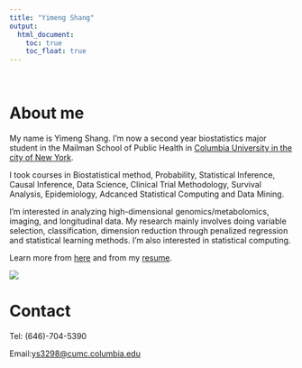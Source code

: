 ```yaml
---
title: "Yimeng Shang"
output: 
  html_document:
    toc: true
    toc_float: true
---
```


<br/>

# About me
My name is Yimeng Shang. I'm now a second year biostatistics major student in the Mailman School of Public Health in [Columbia University in the city of New York](https://www.columbia.edu/). 

I took courses in Biostatistical method, Probability, Statistical Inference, Causal Inference, Data Science, Clinical Trial Methodology, Survival Analysis, Epidemiology, Adcanced Statistical Computing and Data Mining.

I'm interested in analyzing high-dimensional genomics/metabolomics, imaging, and longitudinal data. My research mainly involves doing variable selection, classification, dimension reduction through penalized regression and statistical learning methods. I'm also interested in statistical computing.

Learn more from [here](aboutme.html) and from my [resume](curriculum_vitae.pdf).

![](IMG_4588.JPG)

# Contact
Tel: (646)-704-5390

Email:<ys3298@cumc.columbia.edu>

